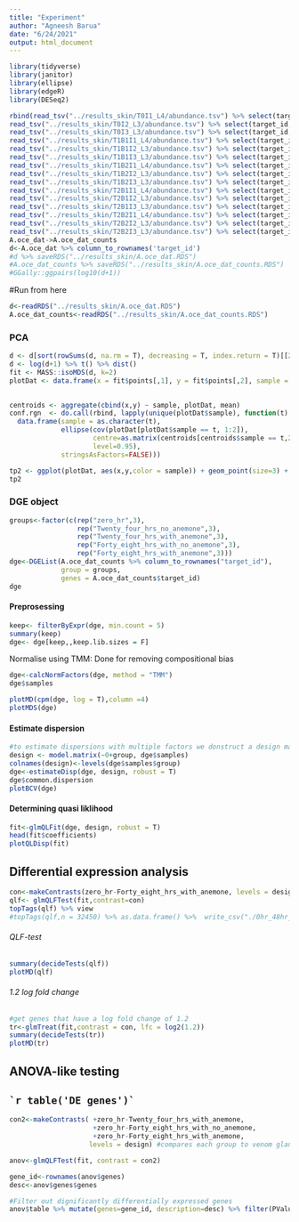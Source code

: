 ```yaml
---
title: "Experiment"
author: "Agneesh Barua"
date: "6/24/2021"
output: html_document
---
```

```r
library(tidyverse)
library(janitor)
library(ellipse)
library(edgeR)
library(DESeq2)
```

```r
rbind(read_tsv("../results_skin/T0I1_L4/abundance.tsv") %>% select(target_id,est_counts) %>% mutate(sample="0hr_1"),
read_tsv("../results_skin/T0I2_L3/abundance.tsv") %>% select(target_id,est_counts) %>% mutate(sample="0hr_2"),
read_tsv("../results_skin/T0I3_L3/abundance.tsv") %>% select(target_id,est_counts) %>% mutate(sample="0hr_3"),
read_tsv("../results_skin/T1B1I1_L4/abundance.tsv") %>% select(target_id,est_counts) %>% mutate(sample="24hr_no_anemone_1"),
read_tsv("../results_skin/T1B1I2_L3/abundance.tsv") %>% select(target_id,est_counts) %>% mutate(sample="24hr_no_anoemone_2"),
read_tsv("../results_skin/T1B1I3_L3/abundance.tsv") %>% select(target_id,est_counts) %>% mutate(sample="24hr_no_anemone_3"),
read_tsv("../results_skin/T1B2I1_L4/abundance.tsv") %>% select(target_id,est_counts) %>% mutate(sample="24hr_with_anemone_1"),
read_tsv("../results_skin/T1B2I2_L3/abundance.tsv") %>% select(target_id,est_counts) %>% mutate(sample="24hr_with_anemone_2"),
read_tsv("../results_skin/T1B2I3_L3/abundance.tsv") %>% select(target_id,est_counts) %>% mutate(sample="24hr_with_anemone_3"),
read_tsv("../results_skin/T2B1I1_L4/abundance.tsv") %>% select(target_id,est_counts) %>% mutate(sample="48hr_with_no_anemone_1"),
read_tsv("../results_skin/T2B1I2_L3/abundance.tsv") %>% select(target_id,est_counts) %>% mutate(sample="48hr_with_no_anemone_2"),
read_tsv("../results_skin/T2B1I3_L3/abundance.tsv") %>% select(target_id,est_counts) %>% mutate(sample="48hr_with_no_anemone_3"),
read_tsv("../results_skin/T2B2I1_L4/abundance.tsv") %>% select(target_id,est_counts) %>% mutate(sample="48hr_with_anemone_1"),
read_tsv("../results_skin/T2B2I2_L3/abundance.tsv") %>% select(target_id,est_counts) %>% mutate(sample="48hr_with_anemone_2"),
read_tsv("../results_skin/T2B2I3_L3/abundance.tsv") %>% select(target_id,est_counts) %>% mutate(sample="48hr_with_anemone_3")) %>% spread(sample,est_counts)->A.oce_dat
A.oce_dat->A.oce_dat_counts
d<-A.oce_dat %>% column_to_rownames('target_id')
#d %>% saveRDS("../results_skin/A.oce_dat.RDS")
#A.oce_dat_counts %>% saveRDS("../results_skin/A.oce_dat_counts.RDS")
#GGally::ggpairs(log10(d+1))
```

#Run from here
```r
d<-readRDS("../results_skin/A.oce_dat.RDS")
A.oce_dat_counts<-readRDS("../results_skin/A.oce_dat_counts.RDS")
```

### PCA
```r
d <- d[sort(rowSums(d, na.rm = T), decreasing = T, index.return = T)[[2]][1:5000],]
d <- log(d+1) %>% t() %>% dist()
fit <- MASS::isoMDS(d, k=2)
plotDat <- data.frame(x = fit$points[,1], y = fit$points[,2], sample = c(rep("0hr",3),rep("24hr_no_anemone",3),rep("24hr_with_anemone",3),rep("48hrs_with_no_anemone",3),rep("48hrs_with_anemone",3)))
                                                                      

centroids <- aggregate(cbind(x,y) ~ sample, plotDat, mean)
conf.rgn  <- do.call(rbind, lapply(unique(plotDat$sample), function(t)
  data.frame(sample = as.character(t),
             ellipse(cov(plotDat[plotDat$sample == t, 1:2]),
                     centre=as.matrix(centroids[centroids$sample == t,2:3]),
                     level=0.95),
             stringsAsFactors=FALSE)))

tp2 <- ggplot(plotDat, aes(x,y,color = sample)) + geom_point(size=3) + theme_bw() + geom_path(data=conf.rgn) + xlab("NMDS Axis 1") + ylab("NMDS Axis 2")+ theme(legend.position = 'bottom')
tp2
```

### DGE object
```r
groups<-factor(c(rep("zero_hr",3),
                 rep("Twenty_four_hrs_no_anemone",3),
                 rep("Twenty_four_hrs_with_anemone",3),
                 rep("Forty_eight_hrs_with_no_anemone",3),
                 rep("Forty_eight_hrs_with_anemone",3)))
dge<-DGEList(A.oce_dat_counts %>% column_to_rownames("target_id"), 
             group = groups, 
             genes = A.oce_dat_counts$target_id)
dge
```

#### Preprosessing
```r
keep<- filterByExpr(dge, min.count = 5)                 
summary(keep)
dge<- dge[keep,,keep.lib.sizes = F]
```

Normalise using TMM: Done for removing compositional bias
```r
dge<-calcNormFactors(dge, method = "TMM")
dge$samples
```

```r
plotMD(cpm(dge, log = T),column =4)
plotMDS(dge)
```


#### Estimate dispersion {.tabset .tabset-fade}
```r
#to estimate dispersions with multiple factors we donstruct a design matrix. 0+ means not to include an intercept
design <- model.matrix(~0+group, dge$samples)
colnames(design)<-levels(dge$samples$group)
dge<-estimateDisp(dge, design, robust = T)
dge$common.dispersion
plotBCV(dge)
```

#### Determining quasi liklihood 
```r
fit<-glmQLFit(dge, design, robust = T)
head(fit$coefficients)
plotQLDisp(fit)
```

## Differential expression analysis
```r
con<-makeContrasts(zero_hr-Forty_eight_hrs_with_anemone, levels = design)
qlf<- glmQLFTest(fit,contrast=con)
topTags(qlf) %>% view
#topTags(qlf,n = 32450) %>% as.data.frame() %>%  write_csv("./0hr_48hr_anemone_contrast.csv")
```
###### QLF-test
```r
summary(decideTests(qlf))
plotMD(qlf)
```
###### 1.2 log fold change
```r
#get genes that have a log fold change of 1.2
tr<-glmTreat(fit,contrast = con, lfc = log2(1.2))
summary(decideTests(tr))
plotMD(tr)
```

## ANOVA-like testing 
## `` `r table('DE genes')` `` {.tabset .tabset-fade}
```r

con2<-makeContrasts( +zero_hr-Twenty_four_hrs_with_anemone,
                     +zero_hr-Forty_eight_hrs_with_no_anemone,
                     +zero_hr-Forty_eight_hrs_with_anemone,
                    levels = design) #compares each group to venom gland

anov<-glmQLFTest(fit, contrast = con2)

gene_id<-rownames(anov$genes)
desc<-anov$genes$genes

#Filter out dignificantly differentially expressed genes
anov$table %>% mutate(genes=gene_id, description=desc) %>% filter(PValue<0.05) %>% view #%>%write.csv("./DE_anova_hrt_liv_kid_vg.csv")
```


